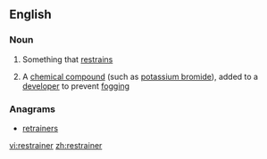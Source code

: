 ==English==

===Noun===
{{en-noun}}

# Something that [[restrain]]s
#{{photography}} A [[chemical compound]] (such as [[potassium bromide]]), added to a [[developer]] to prevent [[fogging]]

===Anagrams===
* [[retrainers#English|retrainers]]

[[vi:restrainer]]
[[zh:restrainer]]